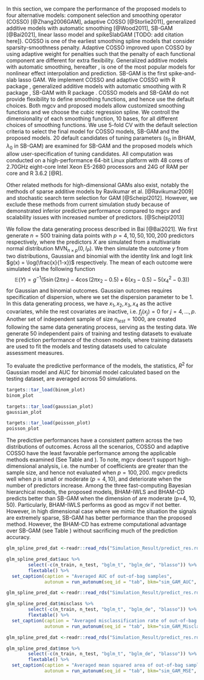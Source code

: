 \section{Simulation Study}
\label{sec:sim}

In this section, we compare the performance of the proposed models to four alternative models: component selection and smoothing operator (COSSO) [@Zhang2006GAM], adaptive COSSO [@Storlie2011], generalized additive models with automatic smoothing [@Wood2011], SB-GAM [@Bai2021]\bg{}, linear lasso model and spikeSlabGAM [TODO: add citation here]}. COSSO is one of the earliest smoothing spline models that consider sparsity-smoothness penalty. Adaptive COSSO improved upon COSSO by using adaptive weight for penalties such that the penalty of each functional component are different for extra flexibility. Generalized additive models with automatic smoothing, hereafter \textit{mgcv}, is one of the most popular models for nonlinear effect interpolation and prediction. SB-GAM is the first spike-and-slab lasso GAM. We implement COSSO and adaptive COSSO with R package \texttt{cosso 2.1-1}, generalized additive models with automatic smoothing with R package \texttt{mgcv 1.8-31}, SB-GAM with R package \texttt{sparseGAM 1.0}. COSSO models and SB-GAM do not provide flexibility to define smoothing functions, and hence use the default choices. Both mgcv and proposed models allow customized smoothing functions and we choose the cubic regression spline. We controll the dimensionality of each smoothing function, 10 bases, for all different choices of smoothing functions. We use 5-fold CV with the default selection criteria to select the final model for COSSO models, SB-GAM and the proposed models. 20 default candidates of tuning parameters ($s_0$ in BHAM, $\lambda_0$ in SB-GAM) are examined for SB-GAM and the proposed models which allow user-specification of tuning candidates. All computation was conducted on a high-performance 64-bit Linux platform with 48 cores of 2.70GHz eight-core Intel Xeon E5-2680 processors and 24G of RAM per core and R 3.6.2 [@R].

Other related methods for high-dimensional GAMs also exist, notably the methods of sparse additive models by Ravikumar et al. [@Ravikumar2009] and stochastic search term selection for GAM [@Scheipl2012]. However, we exclude these methods from current simulation study because of demonstrated inferior predictive performance compared to mgcv and scalability issues with increased number of predictors. [@Scheipl2013]


\subsection{Monte Carlo Simulation Study}
We follow the data generating process described in Bai [@Bai2021]. We first generate $n=500$ training data points with $p=4, 10, 50, 100, 200$ predictors respectively, where the predictors $X$ are simulated from a multivariate normal distribution $\text{MVN}_{n\times p}(0, I_{P})$. We then simulate the outcome $y$ from two distributions, Gaussian and binomial with the identity link and logit link $g(x) = \log(\frac{x}{1-x})$ respectively. The mean of each outcome were simulated via the following function
$$
\mathbb{E}(Y) = g^{-1}(5 \sin(2\pi x_1) - 4 \cos(2\pi x_2 -0.5) + 6(x_3-0.5) - 5(x_4^2 -0.3))
$$
for Gaussian and binomial outcomes.
<!-- and shrinked effects -->
<!-- $$ -->
<!-- \mathbb{E}(Y) = g^{-1}(\sin(2\pi x_1) - 2\cos(2\pi x_2 -0.5) + 0.4(x_3-0.5) - 2(x_4^2 -0.3)) -->
<!-- $$ -->
<!-- for  poisson outcomes.  -->
Gaussian outcomes requires specification of dispersion, where we set the dispersion parameter to be 1. In this data generating process, we have $x_1, x_2, x_3, x_4$ as the active covariates, while the rest covariates are inactive, i.e. $f_j(x_j) = 0$ for $j = 4, \dots, p$. Another set of independent sample of size $n_{test}=1000$, are created following the same data generating process, serving as the testing data. We generate 50 independent pairs of training and testing datasets to evaluate the prediction performance of the chosen models, where training datasets are used to fit the models and testing datasets used to calculate assessment measures. \bg{In addition, we considered the data generating process where the all the functional forms of the predictors are linear while keeping the rest of simulation parameters keep the same. These additional sets of simulations are designed to investigate the flexibility of the proposed model when non-linear assumptions are not met.}
<!-- The dimensional of the smoothing functions are controlled as k=10. Hence, the corresponding number of coefficient parameters to be estimated is 37, 82, 451 and 1801.  -->
<!-- We also run the simulation where the number of bases are increased to 25 deliberately. -->

To evaluate the predictive performance of the models, the statistics, $R^2$ for Gaussian model and AUC for binomial model calculated based on the testing dataset, are averaged <!--and deviance are calculated for Poisson model,--> across 50 simulations. \bg{To evaluate the variable selection performance of the models, we record the set of variables each model selects and calculate the averaged false discover rate (FDR), false negative rate(FNR), and Matthews correlation coefficient (MCC). For method that doesn't automatically achieve variable selection, we set alpha level at 0.05 for mgcv that relies on hypothesis testing for variable selection, and soft-threshold at 0.5 for spikeSlabGAM given the marginal inclusion probabilities. For the two methods, BHAM and spikeSlabGAM, that are capable of bi-level selection, we record the probability that the linear and nonlinear components of each predictors are selected in the models.}


\begin{center}
Table \ref{tab:gaus} here\\
Table \ref{tab:bin_auc} here\\
\end{center}
```r
targets::tar_load(binom_plot)
binom_plot
```


```r
targets::tar_load(gaussian_plot)
gaussian_plot
```


```r
targets::tar_load(poisson_plot)
poisson_plot
```
\bg{\subsection{Simulation Results}}
\bg{\subsubsection{Prediction Performance}}
The predictive performances have a consistent pattern across the two distributions of outcomes. Across all the scenarios, COSSO and adaptive COSSO have the least favorable performance among the applicable methods examined (See Table \ref{tab:gaus} and \ref{tab:bin_auc}). To note, mgcv doesn't support high-dimensional analysis, i.e. the number of coefficients are greater than the sample size, and hence not evaluated when $p=100, 200$. mgcv predicts well when $p$ is small or moderate ($p = 4, 10$), and deteriorate when the number of predictors increase. Among the three fast-computing Bayesian hierarchical models, the proposed models, BHAM-IWLS and BHAM-CD predicts better than SB-GAM when the dimension of are moderate (p=4, 10, 50). Particularly, BHAM-IWLS performs as good as mgcv if not better. However, in high dimensional case where we mimic the situation the signals are extremely sparse, SB-GAM has better performance than the proposed method. However, the BHAM-CD has extreme computational advantage over SB-GAM (see Table \ref{tab:time_sim}) without sacrificing much of the prediction accuracy. 

\bg{\subsubsection{Variable Selection Performance}}



<!-- %are calculated to assess out-of-sample estimation accuracy, -->

<!-- We also calculated the area under the curve (AUC) of the receiver operating characteristic curve for $y_{new}$. We will also visually display the estimated smooth function with the smooth function of truth to compare if the models can infer the smooth function correctly, despite the prediction accuracy. -->



<!-- The accuracy of variable selection is measured using Matthews correlation coefficient (MCC), -->
<!-- $$ -->
<!-- MCC = \frac{TP\times TN - FP \times FN}{\sqrt{(TP+FP)(TP+FN)(TN+FP)(TN+FN)}}, -->
<!-- $$ -->
<!-- where TP, TN, FP, and FN are true positives, true negatives, false positives, and false negatives, respectively. -->


<!-- ### Simulation Results -->

<!-- Overall, the proposed priors outperforms the state-of-the-art GAM model `mgcv` when the dimensionality is low, median, and high. The proposed priors predicts better than `mgcv` and infers better of the underlying smooth function. Most importantly, `mgcv` is infeasible in the high dimensional setting, i.e. when $p=50$ where the number of parameters are greater than the sample size.  -->


<!-- #### Prediction Performace -->

<!-- The prediction performance is tabulated in the table below for AUC and Supplementary tables for MSE and misclassification rate. In summary, the proposed Bayesian models outperforms the benchmark model `mgcv` regardless the choice of prior or fitting algorithm. The models with IRLS fitting algorithm give slightly better performance than the the model with cyclic coordinate descent algorithm. The advantage diminishes in the high dimensional setting (p=50). This is possible because the SS normal spline prior provides a more smooth solution, which would work well in a low to median dimension setting. However, in the high dimensional setting, there are not enough sparsity in the model, i.e. SS normal prior will provides a more complex model than necessary. This is confirmed with the visualization in the following section.  -->

```r
glm_spline_pred_dat <-readr::read_rds("Simulation_Result/predict_res.rds")

glm_spline_pred_dat$auc %>% 
        select(-c(n_train, n_test, "bglm_t", "bglm_de", "blasso")) %>% 
        flextable() %>% 
  set_caption(caption = "Averaged AUC of out-of-bag samples",
              autonum = run_autonum(seq_id = "tab", bkm="sim_GAM_AUC", pre_label = "Table "))
```

```r
glm_spline_pred_dat <-readr::read_rds("Simulation_Result/predict_res.rds")

glm_spline_pred_dat$misclass %>% 
        select(-c(n_train, n_test, "bglm_t", "bglm_de", "blasso")) %>% 
        flextable() %>% 
  set_caption(caption = "Averaged misclassification rate of out-of-bag samples",
              autonum = run_autonum(seq_id = "tab", bkm="sim_GAM_Misclass", pre_label = "Table "))
```


```r

glm_spline_pred_dat <-readr::read_rds("Simulation_Result/predict_res.rds")

glm_spline_pred_dat$mse %>% 
        select(-c(n_train, n_test, "bglm_t", "bglm_de", "blasso")) %>% 
        flextable() %>% 
  set_caption(caption = "Averaged mean squared area of out-of-bag samples",
              autonum = run_autonum(seq_id = "tab", bkm="sim_GAM_MSE", pre_label = "Table "))
```

<!-- #### Visualization -->
<!-- We plot the estimated smooth functions of the four active variables for the 100 simulation iterations, along with the 'true' smooth function. Across different settings of predictors, the patterns look similar. First of all, in all the settings, `mgcv` tends to provide more  extreme models, where in the graphs the smooth function have much higher bound than the true smooth function. Rarely the estimated smooth function from `mgcv` matches with the true smooth function. In comparison, the proposed method can interpolate the shape of the true smooth function. However, different priors and fitting algorithms have different advantages. For example, in Figure 1, we see that the SS normal distribution have problem with the tail of the smooth function, especially obvious in the estimations of the variable _x4_. However, it would have less sparse solutions, which is more likely to accurately interpolate the smooth function especially when the shape is complicated (see variable _x2_). On the contrary, the SS double exponential prior model encourages sparse solutions, which can sometime omit active predictors. -->

